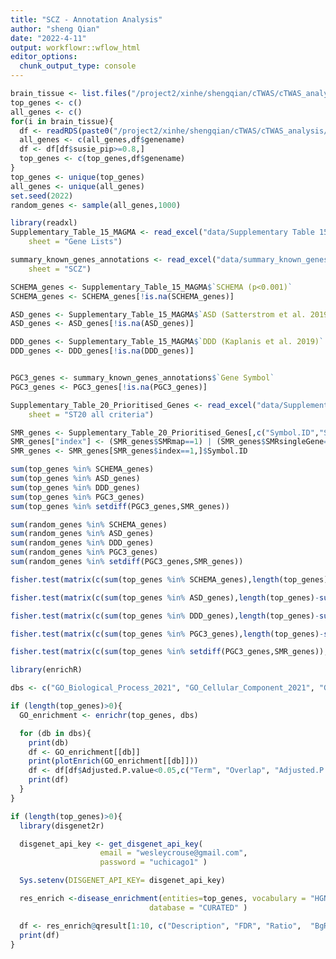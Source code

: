 ```yaml
---
title: "SCZ - Annotation Analysis"
author: "sheng Qian"
date: "2022-4-11"
output: workflowr::wflow_html
editor_options:
  chunk_output_type: console
---
```


```r
brain_tissue <- list.files("/project2/xinhe/shengqian/cTWAS/cTWAS_analysis/data/SCZ_2014_EUR/")
top_genes <- c()
all_genes <- c()
for(i in brain_tissue){
  df <- readRDS(paste0("/project2/xinhe/shengqian/cTWAS/cTWAS_analysis/data/SCZ_2014_EUR/",i,"/SCZ_",i,"_ctwas_gene_res.RDS"))
  all_genes <- c(all_genes,df$genename)
  df <- df[df$susie_pip>=0.8,]
  top_genes <- c(top_genes,df$genename)
}
top_genes <- unique(top_genes)
all_genes <- unique(all_genes)
set.seed(2022)
random_genes <- sample(all_genes,1000)
```

```r
library(readxl)
Supplementary_Table_15_MAGMA <- read_excel("data/Supplementary Table 15 - MAGMA.xlsx", 
    sheet = "Gene Lists")

summary_known_genes_annotations <- read_excel("data/summary_known_genes_annotations.xlsx", 
    sheet = "SCZ")

SCHEMA_genes <- Supplementary_Table_15_MAGMA$`SCHEMA (p<0.001)`
SCHEMA_genes <- SCHEMA_genes[!is.na(SCHEMA_genes)]

ASD_genes <- Supplementary_Table_15_MAGMA$`ASD (Satterstrom et al. 2019)`
ASD_genes <- ASD_genes[!is.na(ASD_genes)]

DDD_genes <- Supplementary_Table_15_MAGMA$`DDD (Kaplanis et al. 2019)`
DDD_genes <- DDD_genes[!is.na(DDD_genes)]


PGC3_genes <- summary_known_genes_annotations$`Gene Symbol`
PGC3_genes <- PGC3_genes[!is.na(PGC3_genes)]
```

```r
Supplementary_Table_20_Prioritised_Genes <- read_excel("data/Supplementary Table 20 - Prioritised Genes.xlsx", 
    sheet = "ST20 all criteria")

SMR_genes <- Supplementary_Table_20_Prioritised_Genes[,c("Symbol.ID","SMRmap","SMRsingleGene","HI.C.SMR")]
SMR_genes["index"] <- (SMR_genes$SMRmap==1) | (SMR_genes$SMRsingleGene==1) | (SMR_genes$HI.C.SMR==1)
SMR_genes <- SMR_genes[SMR_genes$index==1,]$Symbol.ID
```

```r
sum(top_genes %in% SCHEMA_genes)
sum(top_genes %in% ASD_genes)
sum(top_genes %in% DDD_genes)
sum(top_genes %in% PGC3_genes)
sum(top_genes %in% setdiff(PGC3_genes,SMR_genes))
```

```r
sum(random_genes %in% SCHEMA_genes)
sum(random_genes %in% ASD_genes)
sum(random_genes %in% DDD_genes)
sum(random_genes %in% PGC3_genes)
sum(random_genes %in% setdiff(PGC3_genes,SMR_genes))
```

```r
fisher.test(matrix(c(sum(top_genes %in% SCHEMA_genes),length(top_genes)-sum(top_genes %in% SCHEMA_genes),sum(random_genes %in% SCHEMA_genes),1000-sum(random_genes %in% SCHEMA_genes)),ncol=2))

fisher.test(matrix(c(sum(top_genes %in% ASD_genes),length(top_genes)-sum(top_genes %in% ASD_genes),sum(random_genes %in% ASD_genes),1000-sum(random_genes %in% ASD_genes)),ncol=2))

fisher.test(matrix(c(sum(top_genes %in% DDD_genes),length(top_genes)-sum(top_genes %in% DDD_genes),sum(random_genes %in% DDD_genes),1000-sum(random_genes %in% DDD_genes)),ncol=2))

fisher.test(matrix(c(sum(top_genes %in% PGC3_genes),length(top_genes)-sum(top_genes %in% PGC3_genes),sum(random_genes %in% PGC3_genes),1000-sum(random_genes %in% PGC3_genes)),ncol=2))

fisher.test(matrix(c(sum(top_genes %in% setdiff(PGC3_genes,SMR_genes)),length(top_genes)-sum(top_genes %in% setdiff(PGC3_genes,SMR_genes)),sum(random_genes %in% setdiff(PGC3_genes,SMR_genes)),1000-sum(random_genes %in% setdiff(PGC3_genes,SMR_genes))),ncol=2))
```

```r
library(enrichR)

dbs <- c("GO_Biological_Process_2021", "GO_Cellular_Component_2021", "GO_Molecular_Function_2021")

if (length(top_genes)>0){
  GO_enrichment <- enrichr(top_genes, dbs)

  for (db in dbs){
    print(db)
    df <- GO_enrichment[[db]]
    print(plotEnrich(GO_enrichment[[db]]))
    df <- df[df$Adjusted.P.value<0.05,c("Term", "Overlap", "Adjusted.P.value", "Genes")]
    print(df)
  }
}
```

```r
if (length(top_genes)>0){
  library(disgenet2r)

  disgenet_api_key <- get_disgenet_api_key(
                    email = "wesleycrouse@gmail.com",
                    password = "uchicago1" )

  Sys.setenv(DISGENET_API_KEY= disgenet_api_key)

  res_enrich <-disease_enrichment(entities=top_genes, vocabulary = "HGNC",
                               database = "CURATED" )

  df <- res_enrich@qresult[1:10, c("Description", "FDR", "Ratio",  "BgRatio")]
  print(df)
}
```